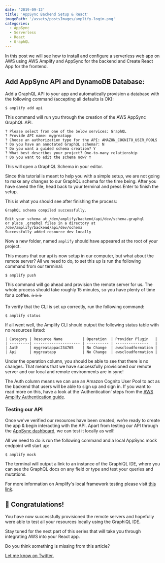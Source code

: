 ```yaml
---
date: '2019-09-12'
title: 'AppSync Backend Setup & React'
imagePath: '/assets/postsImages/amplify-login.png'
categories:
  - AppSync
  - Serverless
  - React
  - GraphQL
---
```


In this post we will see how to install
and configure a serverless web app on AWS using AWS Amplify and AppSync
for the backend and Create React App for the frontend.

## Add AppSync API and DynamoDB Database:

Add a GraphQL API to your app and automatically provision
a database with the following command (accepting all defaults is OK):

```shell
$ amplify add api
```

This command will run you through the creation of the AWS AppSync GraphQL API.

```shell
? Please select from one of the below services: GraphQL
? Provide API name: mygreatapp
? Choose an authorization type for the API: AMAZON_COGNITO_USER_POOLS
? Do you have an annotated GraphQL schema?: N
? Do you want a guided schema creation? Y
? What best describes your project? One-to-many relationship
? Do you want to edit the schema now? Y
```

This will open a GraphQL Schema in your editor.

Since this tutorial is meant to help you with a simple setup,
we are not going to make any changes to our GraphQL schema for the time being.
After you have saved the file, head back to your terminal and press Enter to finish the setup.

This is what you should see after finishing the process:

```shell
GraphQL schema compiled successfully.

Edit your schema at /dev/amplify/backend/api/dev/schema.graphql
or place .graphql files in a directory at /dev/amplify/backend/api/dev/schema
Successfully added resource dev locally

```

Now a new folder, named `amplify` should have appeared at the root of your project.

This means that our api is now setup in our computer, but what about the remote server?
All we need to do, to set this up is run the following command from our terminal:

```shell
$ amplify push
```

This command will go ahead and provision the remote server for us.
The whole process should take roughly 15 minutes, so you have plenty of time for a coffee. ☕☕☕

To verify that the CLI is set up correctly, run the following command:

```shell
$ amplify status
```

If all went well, the Amplify CLI should output the following status table with no resources listed:

```shell
| Category | Resource Name         | Operation  | Provider Plugin   |
| ---------| --------------------- | ---------- | ---------------   |
| Auth     | mygreatappac234765    | No Change  | awscloudformation |
| Api      | mygreatapp            | No Change  | awscloudformation |

```

Under the operation column, you should be able to see that there is no changes.
That means that we have successfully provisioned our remote server
and our local and remote environments are in sync!

The Auth column means we can use an Amazon Cognito User Pool to act as the backend
that users will be able to sign up and sign in. If you want to read more on this,
have a look at the ‘Authentication’ steps from the [AWS Amplify Authentication guide](https://aws-amplify.github.io/docs/js/authentication).

### Testing our API

Once we've verified our resources have been created,
we’re ready to create the app & begin interacting with the API.
Apart from testing our API through the [AppSync dashboard](https://console.aws.amazon.com/appsync/home), we can test it locally as well!

All we need to do is run the following command and a local AppSync mock endpoint will start up:

```shell
$ amplify mock
```

The terminal will output a link to an instance of the GraphiQL IDE,
where you can see the GraphQL docs on any field or type and test your queries and mutations.

For more information on Amplify's local framework testing please visit [this link](https://aws.amazon.com/blogs/mobile/amplify-framework-local-mocking/).

## 🎉 Congratulations!

You have now successfully provisioned the remote servers and hopefully were able
to test all your resources locally using the GraphiQL IDE.

Stay tuned for the next part of this series that will take you through integrating AWS into your React app.

<div class="mt-4 space-y-4">
  <p>Do you think something is missing from this article?</p>
  <div>
    <a class="text-teal-500" href="https://twitter.com/SpyrouYannis">
      Let me know on Twitter.
    </a>
  </div>
</div>
